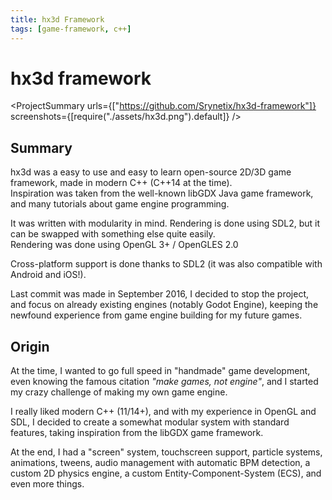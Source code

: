 ```yaml
---
title: hx3d Framework
tags: [game-framework, c++]
---
```


<Back name="Projects" link="../../" />

# hx3d framework

<ProjectSummary
  urls={["https://github.com/Srynetix/hx3d-framework"]}
  screenshots={[require("./assets/hx3d.png").default]}
/>

## Summary

hx3d was a easy to use and easy to learn open-source 2D/3D game framework, made in modern C++ (C++14 at the time).  
Inspiration was taken from the well-known <ELink href="https://libgdx.badlogicgames.com/">libGDX</ELink> Java game framework, and many tutorials about game engine programming.

It was written with modularity in mind. Rendering is done using <ELink href="https://www.libsdl.org/">SDL2</ELink>, but it can be swapped with something else quite easily.  
Rendering was done using OpenGL 3+ / OpenGLES 2.0

Cross-platform support is done thanks to SDL2 (it was also compatible with Android and iOS!).

Last commit was made in September 2016, I decided to stop the project, and focus on already existing engines (notably <ELink href="https://godotengine.org/">Godot Engine</ELink>), keeping the newfound experience from game engine building for my future games.

## Origin

At the time, I wanted to go full speed in "handmade" game development, even knowing the famous citation _"make games, not engine"_, and I started my crazy challenge of making my own game engine.

I really liked modern C++ (11/14+), and with my experience in OpenGL and SDL, I decided to create a somewhat modular system with standard features, taking inspiration from the libGDX game framework.

At the end, I had a "screen" system, touchscreen support, particle systems, animations, tweens, audio management with automatic BPM detection, a custom 2D physics engine, a custom Entity-Component-System (ECS), and even more things.
